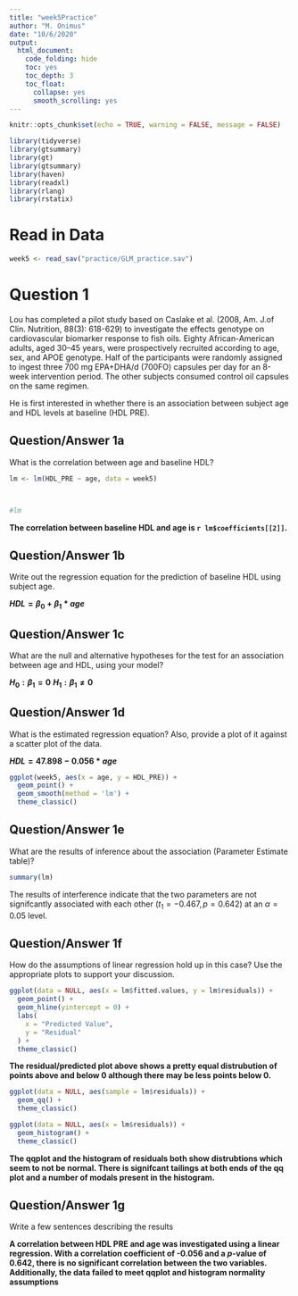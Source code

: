 ```yaml
---
title: "week5Practice"
author: "M. Onimus"
date: "10/6/2020"
output:
  html_document: 
    code_folding: hide
    toc: yes
    toc_depth: 3
    toc_float:
      collapse: yes
      smooth_scrolling: yes
---
```


```r
knitr::opts_chunk$set(echo = TRUE, warning = FALSE, message = FALSE)
```

```r
library(tidyverse)
library(gtsummary)
library(gt)
library(gtsummary)
library(haven)
library(readxl)
library(rlang)
library(rstatix)
```

# Read in Data

```r

week5 <- read_sav("practice/GLM_practice.sav") 

```

# Question 1

Lou has completed a pilot study based on Caslake et al. (2008, Am. J.of Clin. Nutrition, 88(3): 618-629) to investigate the effects genotype on cardiovascular biomarker response to fish oils. Eighty African-American adults, aged 30–45 years, were prospectively recruited according to age, sex, and APOE genotype. Half of the participants were randomly assigned to ingest three 700 mg EPA+DHA/d (700FO) capsules per day for an 8-week intervention period. The other subjects consumed control oil capsules on the same regimen. 

He is first interested in whether there is an association between subject age and HDL levels at baseline (HDL PRE). 

## Question/Answer 1a

What is the correlation between age and baseline HDL?

```r

lm <- lm(HDL_PRE ~ age, data = week5)



#lm

```

**The correlation between baseline HDL and age is `r lm$coefficients[[2]]`.**


## Question/Answer 1b

Write out the regression equation for the prediction of baseline HDL using
subject age. 

**$HDL = \beta_0 + \beta_1*age$**

## Question/Answer 1c

What are the null and alternative hypotheses for the test for an association
between age and HDL, using your model? 

**$H_0:\beta_1 = 0$**
**$H_1:\beta_1\neq0$**

## Question/Answer 1d

What is the estimated regression equation? Also, provide a plot of it against a
scatter plot of the data. 

**$HDL = 47.898 - 0.056*age$**

```r
ggplot(week5, aes(x = age, y = HDL_PRE)) + 
  geom_point() +
  geom_smooth(method = 'lm') +
  theme_classic()

```

## Question/Answer 1e

What are the results of inference about the association (Parameter Estimate table)? 

```r

summary(lm)

```

The results of interference indicate that the two parameters are not signifcantly associated with each other ($t_1=-0.467, p = 0.642$) at an $\alpha=0.05$ level.

## Question/Answer 1f

How do the assumptions of linear regression hold up in this case? Use the
appropriate plots to support your discussion. 

```r

ggplot(data = NULL, aes(x = lm$fitted.values, y = lm$residuals)) +
  geom_point() +
  geom_hline(yintercept = 0) +
  labs(
    x = "Predicted Value",
    y = "Residual"
  ) +
  theme_classic()

```

**The residual/predicted plot above shows a pretty equal distrubution of points above and below 0 although there may be less points below 0.**

```r

ggplot(data = NULL, aes(sample = lm$residuals)) +
  geom_qq() +
  theme_classic()

ggplot(data = NULL, aes(x = lm$residuals)) +
  geom_histogram() +
  theme_classic()


```

**The qqplot and the histogram of residuals both show distrubtions which seem to not be normal.  There is signifcant tailings at both ends of the qq plot and a number of modals present in the histogram.**

## Question/Answer 1g

Write a few sentences describing the results

**A correlation between HDL PRE and age was investigated using a linear regression.  With a correlation coefficient of -0.056 and a $p$-value of 0.642, there is no significant correlation between the two variables.  Additionally, the data failed to meet qqplot and histogram normality assumptions** 
